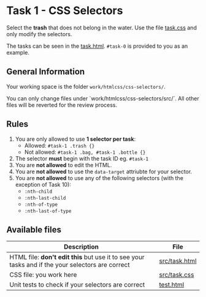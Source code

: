 
# Task 1 - CSS Selectors

Select the **trash** that does not belong in the water.
Use the file [task.css](http://localhost/work/htmlcss/css-selectors/src/task.css) and only modify the selectors.

The tasks can be seen in the [task.html](http://localhost/work/htmlcss/css-selectors/src/task.html).
`#task-0` is provided to you as an example.

## General Information

Your working space is the folder `work/htmlcss/css-selectors/`.

<Highlight type="error">
  You can only change files under `work/htmlcss/css-selectors/src/`. All other
  files will be reverted for the review process.
</Highlight>

## Rules

1. You are only allowed to use **1 selector per task**:
   - Allowed: `#task-1 .trash {}`
   - Not allowed: `#task-1 .bag, #task-1 .bottle {}`
2. The selector **must** begin with the task ID eg. `#task-1`
3. You are **not allowed** to edit the HTML.
4. You are **not allowed** to use the `data-target` attriubte for your selector.
5. You are **not allowed** to use any of the following selectors (with the exception of Task 10):
   - `:nth-child`
   - `:nth-last-child`
   - `:nth-of-type`
   - `:nth-last-of-type`

## Available files

| Description                                                                                       | File                                                                       |
| ------------------------------------------------------------------------------------------------- | -------------------------------------------------------------------------- |
| HTML file: **don't edit this** but use it to see your tasks and if the your selectors are correct | [src/task.html](http://localhost/work/htmlcss/css-selectors/src/task.html) |
| CSS file: you work here                                                                           | [src/task.css](http://localhost/work/htmlcss/css-selectors/src/task.css)   |
| Unit tests to check if your selectors are correct                                                 | [test.html](http://localhost/work/htmlcss/css-selectors/test.html)       |
